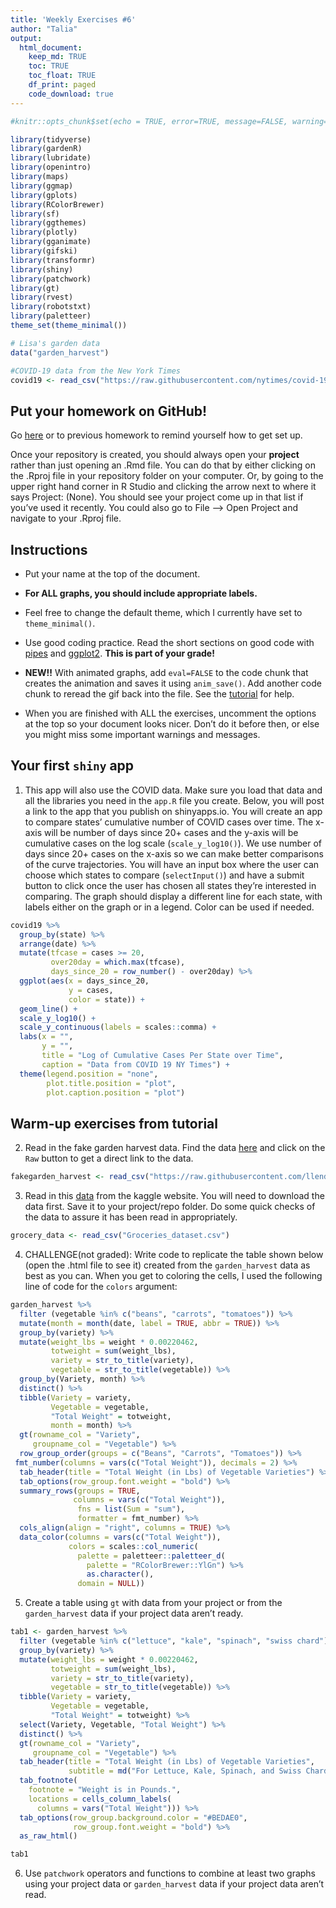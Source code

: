 ```yaml
---
title: 'Weekly Exercises #6'
author: "Talia"
output: 
  html_document:
    keep_md: TRUE
    toc: TRUE
    toc_float: TRUE
    df_print: paged
    code_download: true
---
```



```r
#knitr::opts_chunk$set(echo = TRUE, error=TRUE, message=FALSE, warning=FALSE)
```

```r
library(tidyverse)    
library(gardenR)       
library(lubridate)   
library(openintro)     
library(maps)          
library(ggmap)        
library(gplots)      
library(RColorBrewer)  
library(sf)           
library(ggthemes)     
library(plotly)        
library(gganimate)     
library(gifski)        
library(transformr)   
library(shiny)         
library(patchwork)     
library(gt)            
library(rvest)         
library(robotstxt)
library(paletteer)
theme_set(theme_minimal())
```

```r
# Lisa's garden data
data("garden_harvest")

#COVID-19 data from the New York Times
covid19 <- read_csv("https://raw.githubusercontent.com/nytimes/covid-19-data/master/us-states.csv")

```

## Put your homework on GitHub!

Go [here](https://github.com/llendway/github_for_collaboration/blob/master/github_for_collaboration.md) or to previous homework to remind yourself how to get set up. 

Once your repository is created, you should always open your **project** rather than just opening an .Rmd file. You can do that by either clicking on the .Rproj file in your repository folder on your computer. Or, by going to the upper right hand corner in R Studio and clicking the arrow next to where it says Project: (None). You should see your project come up in that list if you've used it recently. You could also go to File --> Open Project and navigate to your .Rproj file. 

## Instructions

* Put your name at the top of the document. 

* **For ALL graphs, you should include appropriate labels.** 

* Feel free to change the default theme, which I currently have set to `theme_minimal()`. 

* Use good coding practice. Read the short sections on good code with [pipes](https://style.tidyverse.org/pipes.html) and [ggplot2](https://style.tidyverse.org/ggplot2.html). **This is part of your grade!**

* **NEW!!** With animated graphs, add `eval=FALSE` to the code chunk that creates the animation and saves it using `anim_save()`. Add another code chunk to reread the gif back into the file. See the [tutorial](https://animation-and-interactivity-in-r.netlify.app/) for help. 

* When you are finished with ALL the exercises, uncomment the options at the top so your document looks nicer. Don't do it before then, or else you might miss some important warnings and messages.

## Your first `shiny` app 

  1. This app will also use the COVID data. Make sure you load that data and all the libraries you need in the `app.R` file you create. Below, you will post a link to the app that you publish on shinyapps.io. You will create an app to compare states' cumulative number of COVID cases over time. The x-axis will be number of days since 20+ cases and the y-axis will be cumulative cases on the log scale (`scale_y_log10()`). We use number of days since 20+ cases on the x-axis so we can make better comparisons of the curve trajectories. You will have an input box where the user can choose which states to compare (`selectInput()`) and have a submit button to click once the user has chosen all states they're interested in comparing. The graph should display a different line for each state, with labels either on the graph or in a legend. Color can be used if needed. 
  
```r
covid19 %>%
  group_by(state) %>% 
  arrange(date) %>% 
  mutate(tfcase = cases >= 20,
         over20day = which.max(tfcase),
         days_since_20 = row_number() - over20day) %>% 
  ggplot(aes(x = days_since_20,
             y = cases,
             color = state)) +
  geom_line() +
  scale_y_log10() +
  scale_y_continuous(labels = scales::comma) +
  labs(x = "",
       y = "",
       title = "Log of Cumulative Cases Per State over Time",
       caption = "Data from COVID 19 NY Times") +
  theme(legend.position = "none",
        plot.title.position = "plot",
        plot.caption.position = "plot")
```
  
## Warm-up exercises from tutorial

  2. Read in the fake garden harvest data. Find the data [here](https://github.com/llendway/scraping_etc/blob/main/2020_harvest.csv) and click on the `Raw` button to get a direct link to the data. 
  
```r
fakegarden_harvest <- read_csv("https://raw.githubusercontent.com/llendway/scraping_etc/main/2020_harvest.csv")
```
  
  3. Read in this [data](https://www.kaggle.com/heeraldedhia/groceries-dataset) from the kaggle website. You will need to download the data first. Save it to your project/repo folder. Do some quick checks of the data to assure it has been read in appropriately.

```r
grocery_data <- read_csv("Groceries_dataset.csv")
```

  4. CHALLENGE(not graded): Write code to replicate the table shown below (open the .html file to see it) created from the `garden_harvest` data as best as you can. When you get to coloring the cells, I used the following line of code for the `colors` argument:
  
```r
garden_harvest %>% 
  filter (vegetable %in% c("beans", "carrots", "tomatoes")) %>% 
  mutate(month = month(date, label = TRUE, abbr = TRUE)) %>% 
  group_by(variety) %>% 
  mutate(weight_lbs = weight * 0.00220462, 
         totweight = sum(weight_lbs),
         variety = str_to_title(variety),
         vegetable = str_to_title(vegetable)) %>%
  group_by(Variety, month) %>% 
  distinct() %>% 
  tibble(Variety = variety,
         Vegetable = vegetable,
         "Total Weight" = totweight, 
         month = month) %>% 
  gt(rowname_col = "Variety",
     groupname_col = "Vegetable") %>%
  row_group_order(groups = c("Beans", "Carrots", "Tomatoes")) %>%
 fmt_number(columns = vars(c("Total Weight")), decimals = 2) %>% 
  tab_header(title = "Total Weight (in Lbs) of Vegetable Varieties") %>% 
  tab_options(row_group.font.weight = "bold") %>% 
  summary_rows(groups = TRUE, 
              columns = vars(c("Total Weight")),
               fns = list(Sum = "sum"),
               formatter = fmt_number) %>% 
  cols_align(align = "right", columns = TRUE) %>%
  data_color(columns = vars(c("Total Weight")),
             colors = scales::col_numeric(
               palette = paletteer::paletteer_d(
                 palette = "RColorBrewer::YlGn") %>% 
                 as.character(),
               domain = NULL))
```

  5. Create a table using `gt` with data from your project or from the `garden_harvest` data if your project data aren't ready.
  
```r
tab1 <- garden_harvest %>% 
  filter (vegetable %in% c("lettuce", "kale", "spinach", "swiss chard")) %>% 
  group_by(variety) %>% 
  mutate(weight_lbs = weight * 0.00220462, 
         totweight = sum(weight_lbs),
         variety = str_to_title(variety),
         vegetable = str_to_title(vegetable)) %>%
  tibble(Variety = variety,
         Vegetable = vegetable,
         "Total Weight" = totweight) %>% 
  select(Variety, Vegetable, "Total Weight") %>% 
  distinct() %>% 
  gt(rowname_col = "Variety",
     groupname_col = "Vegetable") %>% 
  tab_header(title = "Total Weight (in Lbs) of Vegetable Varieties",
             subtitle = md("For Lettuce, Kale, Spinach, and Swiss Chard")) %>% 
  tab_footnote(
    footnote = "Weight is in Pounds.",
    locations = cells_column_labels(
      columns = vars("Total Weight"))) %>% 
  tab_options(row_group.background.color = "#BEDAE0",
              row_group.font.weight = "bold") %>% 
  as_raw_html()

tab1
```
  
  6. Use `patchwork` operators and functions to combine at least two graphs using your project data or `garden_harvest` data if your project data aren't read.
  
```r

```
